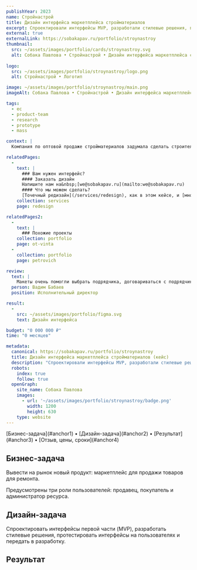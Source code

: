 ```yaml
---
publishYear: 2023
name: Стройнастрой
title: Дизайн интерфейса маркетплейса стройматериалов
excerpt: Спроектировали интерфейсы MVP, разработали стилевые решения, протестировали интерфейсы на пользователях и передали в разработку.
external: true
externalLink: https://sobakapav.ru/portfolio/stroynastroy
thumbnail:
  src: ~/assets/images/portfolio/cards/stroynastroy.svg
  alt: Собака Павлова • Стройнастрой • Дизайн интерфейса маркетплейса стройматериалов
  
logo:
  src: ~/assets/images/portfolio/stroynastroy/logo.png
  alt: Стройнастрой • Логотип

image: ~/assets/images/portfolio/stroynastroy/main.png
imageAlt: Собака Павлова • Стройнастрой • Дизайн интерфейса маркетплейса стройматериалов

tags:
  - ec
  - product-team
  - research
  - prototype
  - mass

context: |
  Компания по оптовой продаже стройматериалов задумала сделать строительный маркетплейс.

relatedPages:
  -
    text: |
      ### Вам нужен интерфейс?
      #### Заказать дизайн
      Напишите нам на&nbsp;[we@sobakapav.ru](mailto:we@sobakapav.ru) 
      #### Что мы можем сделать?
      [Точечный редизайн](/services/redesign), как в этом кейсе, и [многое другое](/services). 
    collection: services
    page: redesign

relatedPages2:
  -
    text: |
      ### Похожие проекты
    collection: portfolio
    page: ot-vinta
  - 
    collection: portfolio
    page: petrovich

review: 
  text: | 
    Макеты очень помогли выбрать подрядчика, договариваться с подрядчиками. А также осознаьб, что им сейчас не потянуть весть обьем в разработке, и понять, какие части проекта можно безболезненно отрезать
  person: Вадим Бабаев
  position: Исполнительный директор

result:
  -
    src: ~/assets/images/portfolio/figma.svg
    text: Дизайн интерфейса

budget: "0 000 000 ₽"
time: "0 месяцев"

metadata:
  canonical: https://sobakapav.ru/portfolio/stroynastroy
  title: Дизайн интерфейса маркетплейса стройматериалов (кейс)
  description: "Спроектировали интерфейсы MVP, разработали стилевые решения, протестировали интерфейсы на пользователях и передали в разработку."
  robots:
    index: true
    follow: true
  openGraph:
    site_name: Собака Павлова
    images:
      - url: '~/assets/images/portfolio/stroynastroy/badge.png'
        width: 1200
        height: 630
    type: website
---
```


<TOC>
[Бизнес-задача](#anchor1) • [Дизайн-задача](#anchor2) • [Результат](#anchor3) • [Отзыв, цены, сроки](#anchor4)
</TOC>

## <a name="anchor1" />Бизнес-задача

Вывести на рынок новый продукт: маркетплейс для продажи товаров для ремонта.

Предусмотрены три роли пользователей: продавец, покупатель и администратор ресурса.

## <a name="anchor2" />Дизайн-задача

Спроектировать интерфейсы первой части (MVP), разработать стилевые решения, протестировать интерфейсы на пользователях и передать в разработку.

## <a name="anchor3" />Результат



## <a name="anchor4" />
